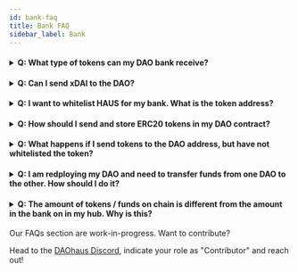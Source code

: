 ```yaml
---
id: bank-faq
title: Bank FAQ
sidebar_label: Bank
---
```


<h4><details>
  <summary>Q: What type of tokens can my DAO bank receive?</summary>
  
<p>&nbsp;</p>
  
A: Your DAOs bank can receive ERC-20 tokens, where minions can accept both ERC-20s and ERC-721 NFTs.
  
  </details></h4>
  
  <h4><details>
  <summary>Q: Can I send xDAI to the DAO?</summary>
  
<p>&nbsp;</p>
  
A: The DAO cannot accept xDAI and it should normally revert the transaction when you are sending it. 

   Please do not send xDAI to your DAO.
  
  </details></h4>
  
   <h4><details>
  <summary>Q: I want to whitelist HAUS for my bank. What is the token address?</summary>
  
<p>&nbsp;</p>
  
A: 0xb0C5f3100A4d9d9532a4CfD68c55F1AE8da987Eb
  
  </details></h4>
  
<h4><details>
  <summary>Q: How should I send and store ERC20 tokens in my DAO contract?</summary>
  
<p>&nbsp;</p>
  
A: You should whitelist the tokens via a Whitelist proposal and click on "Sync" on the treasury page. After that when you send the tokens to your DAO address, the 
   tokens should appear in the bank.
  
  </details></h4>
  
  <h4><details>
  <summary>Q: What happens if I send tokens to the DAO address, but have not whitelisted the token?</summary>
  
<p>&nbsp;</p>
  
A: The token will be owned by the contract, but not show up on your treasury.
  
  </details></h4>
 
 <h4><details>
  <summary>Q: I am redploying my DAO and need to transfer funds from one DAO to the other. How should I do it?</summary>
  
<p>&nbsp;</p>
  
A: Do not send the funds directly to the DAO address. 

  The first approach is to claim the balances from the old DAO and provide tribute in the new DAO to deposit the funds. 

  The second approach is to transfer funds to a Minion and use the Minion to send the funds. 

  Do not send funds to your new DAO address via a funding proposal as the contract is merely updating the internal balances, which members or minions should  
  ideally withdraw later on. Your funds will be lost.
  
  </details></h4>
  
   <h4><details>
  <summary>Q: The amount of tokens / funds on chain is different from the amount in the bank on in my hub. Why is this?</summary>
  
<p>&nbsp;</p>
  
A: As the contract holds different internal balances and proposal escrows, the amounts showing up on the bank and contract may differ. 
  
  </details></h4>
  

Our FAQs section are work-in-progress. Want to contribute? 

Head to the [DAOhaus Discord](https://discord.gg/bUd7HqMx), indicate your role as "Contributor" and reach out! 
